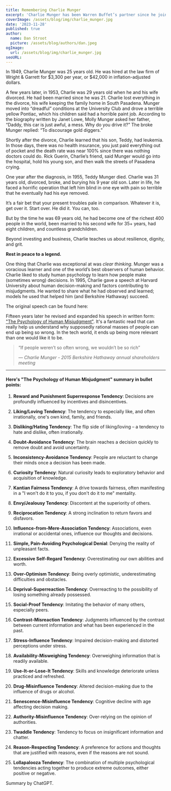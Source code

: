 ```yaml
---
title: Remembering Charlie Munger
excerpt: 'Charlie Munger has been Warren Buffet’s partner since he joined Berkshire Hathaway as a vice chairman in 1978. In 1995 Charlie gave a speech at Harvard University about human decision-making and factors contributing to misjudgments. He wanted to share what he had observed and learned; models he used that helped him (and Berkshire Hathaway) succeed.'
coverImage: /assets/blog/img/charlie_munger.jpg
date: '2023-11-28'
published: true
author:
  name: Dan Stroot
  picture: /assets/blog/authors/dan.jpeg
ogImage:
  url: /assets/blog/img/charlie_munger.jpg
seoURL:
---
```


In 1949, Charlie Munger was 25 years old. He was hired at the law firm of Wright & Garrett for $3,300 per year, or $42,000 in inflation-adjusted dollars.

A few years later, in 1953, Charlie was 29 years old when he and his wife divorced. He had been married since he was 21. Charlie lost everything in the divorce, his wife keeping the family home in South Pasadena. Munger moved into “dreadful” conditions at the University Club and drove a terrible yellow Pontiac, which his children said had a horrible paint job. According to the biography written by Janet Lowe, Molly Munger asked her father, “Daddy, this car is just awful, a mess. Why do you drive it?” The broke Munger replied: “To discourage gold diggers.”

Shortly after the divorce, Charlie learned that his son, Teddy, had leukemia. In those days, there was no health insurance, you just paid everything out of pocket and the death rate was near 100% since there was nothing doctors could do. Rick Guerin, Charlie’s friend, said Munger would go into the hospital, hold his young son, and then walk the streets of Pasadena crying.

One year after the diagnosis, in 1955, Teddy Munger died. Charlie was 31 years old, divorced, broke, and burying his 9 year old son. Later in life, he faced a horrific operation that left him blind in one eye with pain so terrible that he eventually had his eye removed.

It’s a fair bet that your present troubles pale in comparison. Whatever it is, get over it. Start over. He did it. You can, too.

But by the time he was 69 years old, he had become one of the richest 400 people in the world, been married to his second wife for 35+ years, had eight children, and countless grandchildren.

Beyond investing and business, Charlie teaches us about resilience, dignity, and grit.

**Rest in peace to a legend.**

One thing that Charlie was exceptional at was _clear thinking_. Munger was a voracious learner and one of the world’s best observers of human behavior. Charlie liked to study human psychology to learn how people make (sometimes wrong) decisions. In 1995, Charlie gave a speech at Harvard University about human decision-making and factors contributing to misjudgments. He wanted to share what he had observed and learned; models he used that helped him (and Berkshire Hathaway) succeed.

The original speech can be found here:

<YouTube link="https://youtu.be/Jv7sLrON7QY" />

Fifteen years later he revised and expanded his speech in written form: ["The Psychology of Human Misjudgment"](https://fs.blog/great-talks/psychology-human-misjudgment/). It's a fantastic read that can really help us understand why supposedly rational masses of people can end up being so wrong. In the tech world, it ends up being more relevant than one would like it to be.

> “If people weren’t so often wrong, we wouldn’t be so rich”
>
> <cite>
>   &mdash; Charlie Munger - 2015 Berkshire Hathaway annual shareholders meeting
> </cite>

---

#### Here's "The Psychology of Human Misjudgment" summary in bullet points:

1. **Reward and Punishment Superresponse Tendency**: Decisions are profoundly influenced by incentives and disincentives.

2. **Liking/Loving Tendency**: The tendency to especially like, and often irrationally, one's own kind, family, and friends.

3. **Disliking/Hating Tendency**: The flip side of liking/loving – a tendency to hate and dislike, often irrationally.

4. **Doubt-Avoidance Tendency**: The brain reaches a decision quickly to remove doubt and avoid uncertainty.

5. **Inconsistency-Avoidance Tendency**: People are reluctant to change their minds once a decision has been made.

6. **Curiosity Tendency**: Natural curiosity leads to exploratory behavior and acquisition of knowledge.

7. **Kantian Fairness Tendency**: A drive towards fairness, often manifesting in a "I won't do it to you, if you don't do it to me" mentality.

8. **Envy/Jealousy Tendency**: Discontent at the superiority of others.

9. **Reciprocation Tendency**: A strong inclination to return favors and disfavors.

10. **Influence-from-Mere-Association Tendency**: Associations, even irrational or accidental ones, influence our thoughts and decisions.

11. **Simple, Pain-Avoiding Psychological Denial**: Denying the reality of unpleasant facts.

12. **Excessive Self-Regard Tendency**: Overestimating our own abilities and worth.

13. **Over-Optimism Tendency**: Being overly optimistic, underestimating difficulties and obstacles.

14. **Deprival-Superreaction Tendency**: Overreacting to the possibility of losing something already possessed.

15. **Social-Proof Tendency**: Imitating the behavior of many others, especially peers.

16. **Contrast-Misreaction Tendency**: Judgments influenced by the contrast between current information and what has been experienced in the past.

17. **Stress-Influence Tendency**: Impaired decision-making and distorted perceptions under stress.

18. **Availability-Misweighing Tendency**: Overweighing information that is readily available.

19. **Use-It-or-Lose-It Tendency**: Skills and knowledge deteriorate unless practiced and refreshed.

20. **Drug-Misinfluence Tendency**: Altered decision-making due to the influence of drugs or alcohol.

21. **Senescence-Misinfluence Tendency**: Cognitive decline with age affecting decision making.

22. **Authority-Misinfluence Tendency**: Over-relying on the opinion of authorities.

23. **Twaddle Tendency**: Tendency to focus on insignificant information and chatter.

24. **Reason-Respecting Tendency**: A preference for actions and thoughts that are justified with reasons, even if the reasons are not sound.

25. **Lollapalooza Tendency**: The combination of multiple psychological tendencies acting together to produce extreme outcomes, either positive or negative.

<span className="text-sm">Summary by ChatGPT.</span>
